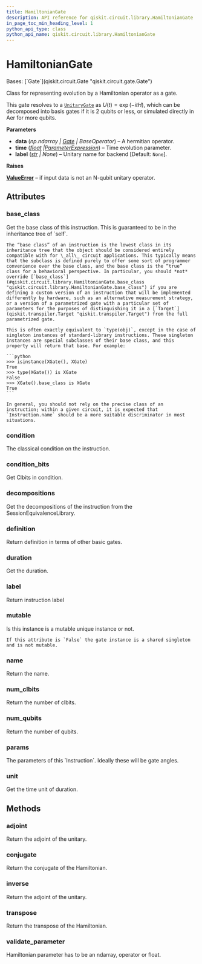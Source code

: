 ```yaml
---
title: HamiltonianGate
description: API reference for qiskit.circuit.library.HamiltonianGate
in_page_toc_min_heading_level: 1
python_api_type: class
python_api_name: qiskit.circuit.library.HamiltonianGate
---
```


# HamiltonianGate

<Class id="qiskit.circuit.library.HamiltonianGate" isDedicatedPage={true} github="https://github.com/Qiskit/qiskit/tree/stable/1.2/qiskit/circuit/library/hamiltonian_gate.py#L39-L142" signature="qiskit.circuit.library.HamiltonianGate(data, time, label=None)" modifiers="class">
  Bases: [`Gate`](qiskit.circuit.Gate "qiskit.circuit.gate.Gate")

  Class for representing evolution by a Hamiltonian operator as a gate.

  This gate resolves to a [`UnitaryGate`](qiskit.circuit.library.UnitaryGate "qiskit.circuit.library.UnitaryGate") as $U(t) = \exp(-i t H)$, which can be decomposed into basis gates if it is 2 qubits or less, or simulated directly in Aer for more qubits.

  **Parameters**

  *   **data** (*np.ndarray |* [*Gate*](qiskit.circuit.Gate "qiskit.circuit.Gate") *| BaseOperator*) – A hermitian operator.
  *   **time** ([*float*](https://docs.python.org/3/library/functions.html#float "(in Python v3.13)")  *|*[*ParameterExpression*](qiskit.circuit.ParameterExpression "qiskit.circuit.ParameterExpression")) – Time evolution parameter.
  *   **label** ([*str*](https://docs.python.org/3/library/stdtypes.html#str "(in Python v3.13)") *| None*) – Unitary name for backend \[Default: `None`].

  **Raises**

  [**ValueError**](https://docs.python.org/3/library/exceptions.html#ValueError "(in Python v3.13)") – if input data is not an N-qubit unitary operator.

  ## Attributes

  ### base\_class

  <Attribute id="qiskit.circuit.library.HamiltonianGate.base_class">
    Get the base class of this instruction. This is guaranteed to be in the inheritance tree of `self`.

    The “base class” of an instruction is the lowest class in its inheritance tree that the object should be considered entirely compatible with for \_all\_ circuit applications. This typically means that the subclass is defined purely to offer some sort of programmer convenience over the base class, and the base class is the “true” class for a behavioral perspective. In particular, you should *not* override [`base_class`](#qiskit.circuit.library.HamiltonianGate.base_class "qiskit.circuit.library.HamiltonianGate.base_class") if you are defining a custom version of an instruction that will be implemented differently by hardware, such as an alternative measurement strategy, or a version of a parametrized gate with a particular set of parameters for the purposes of distinguishing it in a [`Target`](qiskit.transpiler.Target "qiskit.transpiler.Target") from the full parametrized gate.

    This is often exactly equivalent to `type(obj)`, except in the case of singleton instances of standard-library instructions. These singleton instances are special subclasses of their base class, and this property will return that base. For example:

    ```python
    >>> isinstance(XGate(), XGate)
    True
    >>> type(XGate()) is XGate
    False
    >>> XGate().base_class is XGate
    True
    ```

    In general, you should not rely on the precise class of an instruction; within a given circuit, it is expected that `Instruction.name` should be a more suitable discriminator in most situations.
  </Attribute>

  ### condition

  <Attribute id="qiskit.circuit.library.HamiltonianGate.condition">
    The classical condition on the instruction.
  </Attribute>

  ### condition\_bits

  <Attribute id="qiskit.circuit.library.HamiltonianGate.condition_bits">
    Get Clbits in condition.
  </Attribute>

  ### decompositions

  <Attribute id="qiskit.circuit.library.HamiltonianGate.decompositions">
    Get the decompositions of the instruction from the SessionEquivalenceLibrary.
  </Attribute>

  ### definition

  <Attribute id="qiskit.circuit.library.HamiltonianGate.definition">
    Return definition in terms of other basic gates.
  </Attribute>

  ### duration

  <Attribute id="qiskit.circuit.library.HamiltonianGate.duration">
    Get the duration.
  </Attribute>

  ### label

  <Attribute id="qiskit.circuit.library.HamiltonianGate.label">
    Return instruction label
  </Attribute>

  ### mutable

  <Attribute id="qiskit.circuit.library.HamiltonianGate.mutable">
    Is this instance is a mutable unique instance or not.

    If this attribute is `False` the gate instance is a shared singleton and is not mutable.
  </Attribute>

  ### name

  <Attribute id="qiskit.circuit.library.HamiltonianGate.name">
    Return the name.
  </Attribute>

  ### num\_clbits

  <Attribute id="qiskit.circuit.library.HamiltonianGate.num_clbits">
    Return the number of clbits.
  </Attribute>

  ### num\_qubits

  <Attribute id="qiskit.circuit.library.HamiltonianGate.num_qubits">
    Return the number of qubits.
  </Attribute>

  ### params

  <Attribute id="qiskit.circuit.library.HamiltonianGate.params">
    The parameters of this `Instruction`. Ideally these will be gate angles.
  </Attribute>

  ### unit

  <Attribute id="qiskit.circuit.library.HamiltonianGate.unit">
    Get the time unit of duration.
  </Attribute>

  ## Methods

  ### adjoint

  <Function id="qiskit.circuit.library.HamiltonianGate.adjoint" github="https://github.com/Qiskit/qiskit/tree/stable/1.2/qiskit/circuit/library/hamiltonian_gate.py#L120-L122" signature="adjoint()">
    Return the adjoint of the unitary.
  </Function>

  ### conjugate

  <Function id="qiskit.circuit.library.HamiltonianGate.conjugate" github="https://github.com/Qiskit/qiskit/tree/stable/1.2/qiskit/circuit/library/hamiltonian_gate.py#L116-L118" signature="conjugate()">
    Return the conjugate of the Hamiltonian.
  </Function>

  ### inverse

  <Function id="qiskit.circuit.library.HamiltonianGate.inverse" github="https://github.com/Qiskit/qiskit/tree/stable/1.2/qiskit/circuit/library/hamiltonian_gate.py#L112-L114" signature="inverse(annotated=False)">
    Return the adjoint of the unitary.
  </Function>

  ### transpose

  <Function id="qiskit.circuit.library.HamiltonianGate.transpose" github="https://github.com/Qiskit/qiskit/tree/stable/1.2/qiskit/circuit/library/hamiltonian_gate.py#L124-L126" signature="transpose()">
    Return the transpose of the Hamiltonian.
  </Function>

  ### validate\_parameter

  <Function id="qiskit.circuit.library.HamiltonianGate.validate_parameter" github="https://github.com/Qiskit/qiskit/tree/stable/1.2/qiskit/circuit/library/hamiltonian_gate.py#L135-L142" signature="validate_parameter(parameter)">
    Hamiltonian parameter has to be an ndarray, operator or float.
  </Function>
</Class>


